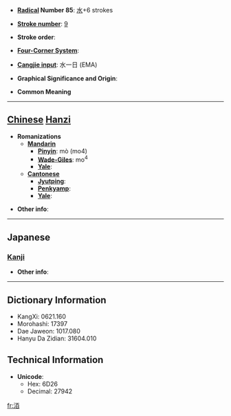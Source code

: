 * '''[[Wiktionary:Chinese radical index| Radical]] Number 85''': [[Wiktionary:Chinese radical index 水|水]]+6 strokes

* '''[[Wiktionary:Chinese total strokes index|Stroke number]]''': [[Wiktionary:Chinese total strokes index 9|9]]

* '''Stroke order''': 

* '''[[Wiktionary:Chinese four corner index|Four-Corner System]]''': 

* '''[[Wiktionary:Chinese Cangjie index|Cangjie input]]''': 水一日 (EMA)

* '''Graphical Significance and Origin''': 

* '''Common Meaning'''

----

== [[Chinese]] [[Hanzi]] ==

* '''Romanizations'''
** '''[[Mandarin]]'''
*** '''[[Pinyin]]''': mò (mo4)
*** '''[[Wade-Giles]]''': mo<sup>4</sup>
*** '''[[Yale]]''': 
** '''[[Cantonese]]'''
*** '''[[Jyutping]]''':
*** '''[[Penkyamp]]''': 
*** '''[[Yale]]''': 

* '''Other info''': 

----

==Japanese==
===[[Kanji]]===
{{kanji|on readings=[[ばく]] (baku), [[みゃく]] (myaku), [[はく]] (haku), [[ひゃく]] (hyaku)
|kun readings=
}}

* '''Other info''':  

----

== Dictionary Information ==

* KangXi: 0621.160
* Morohashi: 17397
* Dae Jaweon: 1017.080
* Hanyu Da Zidian: 31604.010

== Technical Information ==

* '''Unicode''':
** Hex: 6D26
** Decimal: 27942

[[fr:洦]]